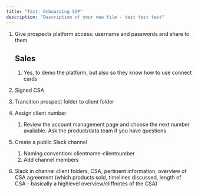 ```yaml
---
title: "Test: Onboarding SOP"
description: "Description of your new file - test test test"
---
```


1. Give prospects platform access: username and passwords and share to them

   ## **Sales**
   1. Yes, to demo the platform, but also so they know how to use connect cards
2. Signed CSA
3. Transition prospect folder to client folder
4. Assign client number
   1. Review the account management page and choose the next number available. Ask the product/data team if you have questions
5. Create a public Slack channel
   1. Naming convention: clientname-clientnumber
   2. Add channel members
6. Slack in channel client folders, CSA, pertinent information, overview of CSA agreement (which products sold, timelines discussed, length of CSA - basically a highlevel overview/cliffnotes of the CSA)